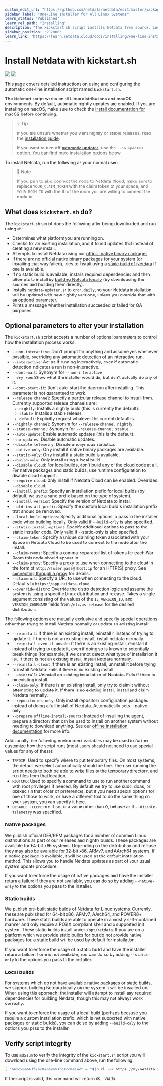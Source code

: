 ```yaml
---
custom_edit_url: "https://github.com/netdata/netdata/edit/master/packaging/installer/methods/kickstart.md"
sidebar_label: "One-Line Installer for All Linux Systems"
learn_status: "Published"
learn_rel_path: "Installing"
description: "The kickstart.sh script installs Netdata from source, including all dependencies required to connect to Netdata Cloud, with a single command."
sidebar_position: "202000"
learn_link: "https://learn.netdata.cloud/docs/installing/one-line-installer-for-all-linux-systems"
---
```




# Install Netdata with kickstart.sh

![](https://registry.my-netdata.io/api/v1/badge.svg?chart=web_log_nginx.requests_by_url_pattern&options=unaligned&dimensions=kickstart&group=sum&after=-3600&label=last+hour&units=kickstart%20downloads&value_color=orange&precision=0) ![](https://registry.my-netdata.io/api/v1/badge.svg?chart=web_log_nginx.requests_by_url_pattern&options=unaligned&dimensions=kickstart&group=sum&after=-86400&label=today&units=kickstart%20downloads&precision=0)

This page covers detailed instructions on using and configuring the automatic one-line installation script named
`kickstart.sh`.

The kickstart script works on all Linux distributions and macOS environments. By default, automatic nightly updates are enabled. If you are installing on macOS, make sure to check the [install documentation for macOS](/docs/installing/macos) before continuing.


> :bulb: Tip
>
> If you are unsure whether you want nightly or stable releases, read the [installation guide](/docs/installing#nightly-vs-stable-releases).  

> If you want to turn off [automatic updates](/docs/installing#automatic-updates), use the `--no-updates` option. You can find more installation options below.

To install Netdata, run the following as your normal user:

<Tabs>
  <TabItem value="wget" label="wget">

  <OneLineInstallWget/>

  </TabItem>
  <TabItem value="curl" label="curl">

  <OneLineInstallCurl/>

  </TabItem>
</Tabs>

> :bookmark_tabs: Note
> 
> If you plan to also connect the node to Netdata Cloud, make sure to replace `YOUR_CLAIM_TOKEN` with the claim token of your space,
> and `YOUR_ROOM_ID` with the ID of the room you are willing to connect the node to.

## What does `kickstart.sh` do?

The `kickstart.sh` script does the following after being downloaded and run using `sh`:

- Determines what platform you are running on.
- Checks for an existing installation, and if found updates that instead of creating a new install.
- Attempts to install Netdata using our [official native binary packages](#native-packages).
- If there are no official native binary packages for your system (or installing that way failed), tries to install
  using a [static build of Netdata](#static-builds) if one is available.
- If no static build is available, installs required dependencies and then attempts to install by
  [building Netdata locally](#local-builds) (by downloading the sources and building them directly).
- Installs `netdata-updater.sh` to `cron.daily`, so your Netdata installation will be updated with new nightly
  versions, unless you override that with an [optional parameter](#optional-parameters-to-alter-your-installation).
- Prints a message whether installation succeeded or failed for QA purposes.

## Optional parameters to alter your installation

The `kickstart.sh` script accepts a number of optional parameters to control how the installation process works:

- `--non-interactive`: Don’t prompt for anything and assume yes whenever possible, overriding any automatic detection of an interactive run.
- `--interactive`: Act as if running interactively, even if automatic detection indicates a run is non-interactive.
- `--dont-wait`: Synonym for `--non-interactive`
- `--dry-run`: Show what the installer would do, but don’t actually do any of it.
- `--dont-start-it`: Don’t auto-start the daemon after installing. This parameter is not guaranteed to work.
- `--release-channel`: Specify a particular release channel to install from. Currently supported release channels are:
  - `nightly`: Installs a nightly build (this is currently the default).
  - `stable`: Installs a stable release.
  - `default`: Explicitly request whatever the current default is.
- `--nightly-channel`: Synonym for `--release-channel nightly`.
- `--stable-channel`: Synonym for `--release-channel stable`.
- `--auto-update`: Enable automatic updates (this is the default).
- `--no-updates`: Disable automatic updates.
- `--disable-telemetry`: Disable anonymous statistics.
- `--native-only`: Only install if native binary packages are available.
- `--static-only`: Only install if a static build is available.
- `--build-only`: Only install using a local build.
- `--disable-cloud`: For local builds, don’t build any of the cloud code at all. For native packages and static builds,
    use runtime configuration to disable cloud support.
- `--require-cloud`: Only install if Netdata Cloud can be enabled. Overrides `--disable-cloud`.
- `--install-prefix`: Specify an installation prefix for local builds (by default, we use a sane prefix based on the type of system).
- `--install-version`: Specify the version of Netdata to install.
- `--old-install-prefix`: Specify the custom local build's installation prefix that should be removed.
- `--local-build-options`: Specify additional options to pass to the installer code when building locally. Only valid if `--build-only` is also specified.
- `--static-install-options`: Specify additional options to pass to the static installer code. Only valid if --static-only is also specified.
- `--claim-token`: Specify a unique claiming token associated with your Space in Netdata Cloud to be used to connect to the node
  after the install.
- `--claim-rooms`: Specify a comma-separated list of tokens for each War Room this node should appear in.
- `--claim-proxy`: Specify a proxy to use when connecting to the cloud in the form of `http://[user:pass@]host:ip` for an HTTP(S) proxy.
  See [connecting through a proxy](/docs/configuring/connect-agent-to-cloud#connect-through-a-proxy) for details.
- `--claim-url`: Specify a URL to use when connecting to the cloud. Defaults to `https://app.netdata.cloud`.
- `--override-distro`: Override the distro detection logic and assume the system is using a specific Linux distribution and release. Takes a single argument consisting of the values of the `ID`, `VERSION_ID`, and `VERSION_CODENAME` fields from `/etc/os-release` for the desired distribution.

The following options are mutually exclusive and specifiy special operations other than trying to install Netdata normally or update an existing install:

- `--reinstall`: If there is an existing install, reinstall it instead of trying to update it. If there is not an existing install, install netdata normally.
- `--reinstall-even-if-unsafe`: If there is an existing install, reinstall it instead of trying to update it, even if doing so is known to potentially break things (for example, if we cannot detect what type of installation it is). If there is not an existing install, install Netdata normally.
- `--reinstall-clean`: If there is an existing install, uninstall it before trying to install Netdata. Fails if there is no existing install.
- `--uninstall`: Uninstall an existing installation of Netdata. Fails if there is no existing install.
- `--claim-only`: If there is an existing install, only try to claim it without attempting to update it. If there is no existing install, install and claim Netdata normally.
- `--repositories-only`: Only install repository configuration packages instead of doing a full install of Netdata. Automatically sets --native-only.
- `--prepare-offline-install-source`: Instead of insallling the agent, prepare a directory that can be used to install on another system without needing to download anything. See our [offline installation documentation](/docs/installing/offline-systems) for more info.

Additionally, the following environment variables may be used to further customize how the script runs (most users
should not need to use special values for any of these):

- `TMPDIR`: Used to specify where to put temporary files. On most systems, the default we select automatically
  should be fine. The user running the script needs to both be able to write files to the temporary directory,
  and run files from that location.
- `ROOTCMD`: Used to specify a command to use to run another command with root privileges if needed. By default
  we try to use sudo, doas, or pkexec (in that order of preference), but if you need special options for one of
  those to work, or have a different tool to do the same thing on your system, you can specify it here.
- `DISABLE_TELEMETRY`: If set to a value other than 0, behave as if `--disable-telemetry` was specified.


### Native packages

We publish official DEB/RPM packages for a number of common Linux distributions as part of our releases and nightly
builds. These packages are available for 64-bit x86 systems. Depending on the distribution and release they may
also be available for 32-bit x86, ARMv7, and AArch64 systems. If a native package is available, it will be used as the
default installation method. This allows you to handle Netdata updates as part of your usual system update procedure.

If you want to enforce the usage of native packages and have the installer return a failure if they are not available,
you can do so by adding `--native-only` to the options you pass to the installer.

### Static builds

We publish pre-built static builds of Netdata for Linux systems. Currently, these are published for 64-bit x86, ARMv7,
AArch64, and POWER8+ hardware. These static builds are able to operate in a mostly self-contained manner and only
require a POSIX compliant shell and a supported init system. These static builds install under `/opt/netdata`. If
you are on a platform which we provide static builds for but do not provide native packages for, a static build
will be used by default for installation.

If you want to enforce the usage of a static build and have the installer return a failure if one is not available,
you can do so by adding `--static-only` to the options you pass to the installer.

### Local builds

For systems which do not have available native packages or static builds, we support building Netdata locally on
the system it will be installed on. When using this approach, the installer will attempt to install any required
dependencies for building Netdata, though this may not always work correctly.

If you want to enforce the usage of a local build (perhaps because you require a custom installation prefix,
which is not supported with native packages or static builds), you can do so by adding `--build-only` to the
options you pass to the installer.

## Verify script integrity

To use `md5sum` to verify the integrity of the `kickstart.sh` script you will download using the one-line command above,
run the following:

```bash
[ "a62c50a56ff26c9e6e9a51b197c0e1ed" = "$(curl -Ss https://my-netdata.io/kickstart.sh | md5sum | cut -d ' ' -f 1)" ] && echo "OK, VALID" || echo "FAILED, INVALID"
```

If the script is valid, this command will return `OK, VALID`.
